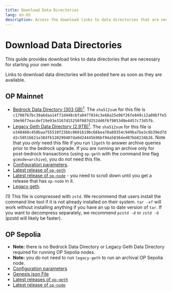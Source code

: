 ```yaml
---
title: Download Data Directories
lang: en-US
description: Access the download links to data directories that are necessary for starting your own node.
---
```



# Download Data Directories

This guide provides download links to data directories that are necessary for starting your own node.

<Callout>
  Links to download data directories will be posted here as soon as they are available.
</Callout>

## OP Mainnet

*   [Bedrock Data Directory (303 GB)<sup>1</sup>](https://datadirs.optimism.io/mainnet-bedrock.tar.zst).
    The `sha512sum` for this file is `c17067b7bc39a6daa14f71d448c6fa0477834c3e68a25e96f26fe849c12a09bffe510e96f7eacdef19e93e3167d15250f807d252dd6f6f9053d0e4457c73d5fb`.
*   [Legacy Geth Data Directory (2.9TB)<sup>1</sup>](https://datadirs.optimism.io/mainnet-legacy-archival.tar.zst).
    The `sha512sum` for this file is `e348488c458baa755510f23bbc8601619bc66bea78a89354c949ba7be3c6b39ed7dd2c50516621e38df6120299407da0d24445b96bf94a50364ed07bb8234b26`.
    Note that you *only* need this file if you run `l2geth` to answer archive queries prior to the bedrock upgrade.
    If you are running an archive only for post-bedrock transactions (using `op-geth` with the command line flag `gcmode=archive`), you do *not* need this file.
*   [Configuration parameters](https://github.com/ethereum-optimism/optimism/blob/develop/packages/contracts-bedrock/deploy-config/mainnet.json).
*   [Latest release of `op-geth`](https://github.com/ethereum-optimism/op-geth/releases/latest)
*   [Latest release of `op-node`](https://github.com/ethereum-optimism/optimism/releases/) - you need to scroll down until you get a release that has `op-node` in it.
*   [Legacy geth](https://hub.docker.com/layers/ethereumoptimism/l2geth/0.5.31/images/sha256-5577036dc36d167d11f5ac49b91cc0a3d835574928a9563783c2e70309e5eb28?context=explore).

(1) This file is compressed with `zstd`.
We recommend that users install the command line tool if it is not already installed on their system.
`tar -xf` will work without installing anything if you have an up to date version of `tar`.
If you want to decompress separately, we recommend `pzstd -d`  or `zstd -d` (pzstd will likely be faster).

## OP Sepolia

*   **Note:** there is no Bedrock Data Directory or Legacy Geth Data Directory required for running OP Sepolia nodes.
*   **Note:** you do not need to run `legacy-geth` to run an archival OP Sepolia node.
*   [Configuration parameters](https://github.com/ethereum-optimism/optimism/blob/develop/packages/contracts-bedrock/deploy-config/sepolia.json)
*   [Genesis.json File](https://networks.optimism.io/op-sepolia/genesis.json)
*   [Latest releases of `op-geth`](https://github.com/ethereum-optimism/op-geth/releases/latest)
*   [Latest release of `op-node`](https://github.com/ethereum-optimism/optimism/releases/latest)
